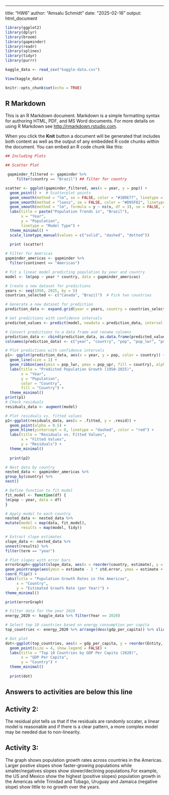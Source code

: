 ---
title: "HW6"
author: "Amsalu Schmidt"
date: "2025-02-16"
output: html_document

```{r}
library(ggplot2)
library(dplyr)
library(broom)
library(gapminder)
library(readr)
library(splines)
library(tidyr)
library(purrr)
```

```{r}
kaggle_data <- read_csv("kaggle-data.csv")

View(kaggle_data)
```

```{r setup, include=FALSE}
knitr::opts_chunk$set(echo = TRUE)
```

## R Markdown

This is an R Markdown document. Markdown is a simple formatting syntax for authoring HTML, PDF, and MS Word documents. For more details on using R Markdown see <http://rmarkdown.rstudio.com>.

When you click the **Knit** button a document will be generated that includes both content as well as the output of any embedded R code chunks within the document. You can embed an R code chunk like this:

```{r}

## Including Plots

## Scatter Plot

 gapminder_filtered <- gapminder %>%
     filter(country == "Brazil") ## filter for country

scatter <- ggplot(gapminder_filtered, aes(x = year, y = pop)) +
  geom_point() +  # Scatterplot points
  geom_smooth(method = "lm", se = FALSE, color = "#1B9E77", linetype = "solid", aes(linetype = "Linear Model")) +  # Linear
  geom_smooth(method = "loess", se = FALSE, color = "#D95F02", linetype = "dashed", aes(linetype = "LOESS Model")) +  # LOESS
  geom_smooth(method = "lm", formula = y ~ ns(x, df = 3), se = FALSE, color = "#7570B3", linetype = "dotted", aes(linetype = "Cubic Spline")) +  # Cubic Spline
  labs(title = paste("Population Trends in", "Brazil"),
       x = "Year",
       y = "Population",
       linetype = "Model Type") +
  theme_minimal() +
  scale_linetype_manual(values = c("solid", "dashed", "dotted"))
 
  print (scatter) 
```


```{r}
# Filter for Americas
gapminder_americas <- gapminder %>%
  filter(continent == "Americas")

# Fit a linear model predicting population by year and country
model <- lm(pop ~ year * country, data = gapminder_americas)

# Create a new dataset for predictions
years <- seq(1950, 2025, by = 5)
countries_selected <- c("Canada", "Brazil")  # Pick two countries

# Generate a new dataset for prediction
prediction_data <- expand.grid(year = years, country = countries_selected)

# Get predictions with confidence intervals
predicted_values <- predict(model, newdata = prediction_data, interval = "predict", level = 0.95)

# Convert predictions to a data frame and rename columns
prediction_data <- cbind(prediction_data, as.data.frame(predicted_values))
colnames(prediction_data) <- c("year", "country", "pop", "pop_lwr", "pop_upr")  # Rename correctly

# Plot predictions with confidence intervals
p1<- ggplot(prediction_data, aes(x = year, y = pop, color = country)) +
  geom_line(size = 1) +
  geom_ribbon(aes(ymin = pop_lwr, ymax = pop_upr, fill = country), alpha = 0.2, color = NA) +
  labs(title = "Predicted Population Growth (1950-2025)",
       x = "Year",
       y = "Population",
       color = "Country",
       fill = "Country") +
  theme_minimal()
print(p1)
# Check residuals
residuals_data <- augment(model)

# Plot residuals vs. fitted values
p2<-ggplot(residuals_data, aes(x = .fitted, y = .resid)) +
  geom_point(alpha = 0.5) +
  geom_hline(yintercept = 0, linetype = "dashed", color = "red") +
  labs(title = "Residuals vs. Fitted Values",
       x = "Fitted Values",
       y = "Residuals") +
  theme_minimal()
  
  print(p2)
```
  
  
  
  ```{r}
  # Nest data by country
nested_data <- gapminder_americas %>%
  group_by(country) %>%
  nest()

# Define function to fit model
fit_model <- function(df) {
  lm(pop ~ year, data = df)
}

# Apply model to each country
nested_data <- nested_data %>%
  mutate(model = map(data, fit_model),
         results = map(model, tidy))

# Extract slope estimates
slope_data <- nested_data %>%
  unnest(results) %>%
  filter(term == "year")

# Plot slopes with error bars
errorGraph<-ggplot(slope_data, aes(x = reorder(country, estimate), y = estimate)) +
  geom_pointrange(aes(ymin = estimate - 2 * std.error, ymax = estimate + 2 * std.error), color = "blue") +
  coord_flip() +
  labs(title = "Population Growth Rates in the Americas",
       x = "Country",
       y = "Estimated Growth Rate (per Year)") +
  theme_minimal()
  
  print(errorGraph)
  ```


```{r}
# Filter data for the year 2020
energy_2020 <- kaggle_data %>% filter(Year == 2020)

# Select top 10 countries based on energy consumption per capita
top_countries <- energy_2020 %>% arrange(desc(gdp_per_capita)) %>% slice_head(n = 10)

# Dot plot
dot<-ggplot(top_countries, aes(x = gdp_per_capita, y = reorder(Entity, gdp_per_capita), color = Entity)) +
  geom_point(size = 4, show.legend = FALSE) +
  labs(title = "Top 10 Countries by GDP Per Capita (2020)", 
       x = "GDP Per Capita", 
       y = "Country") +
  theme_minimal()
  
  print(dot)

```

## Answers to activities are below this line

## Activity 2:
The residual plot tells us that if the residuals are randomly sccater, a linear model is reasonable and if there is a clear pattern, a more complex model may be needed due to non-linearity.

## Activity 3:
The graph shows population growth rates across countries in the Americas. Larger postive slopes show faster-growing populations while smaller/negatives slopes show slower/declining populations.For example, the US and Mexico show the highest (positive slopes) population growth in the Americas while Trinidad and Tobago, Uruguay and Jamaica (negative slope) show little to no growth over the years.


